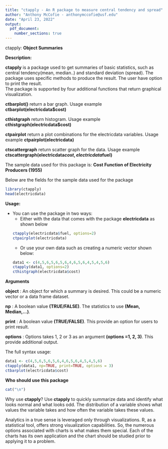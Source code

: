 ```yaml
---
title: "ctapply - An R package to measure central tendency and spread"
author: "Anthony McCofie - anthonymccofie@usf.edu"
date: "April 23, 2022"
output:
  pdf_document: 
    number_sections: true
---
```


ctapply: **Object Summaries**

**Description:**

**ctapply** is a package used to get summaries of basic statistics, such as central tendency(mean, median..) and standard deviation (spread). 
The package uses specific methods to produce the result.  The user have option to print the result.  
The package is supported by four additional functions that return graphical visualization.

**ctbarplot()** return a bar graph.  Usage example **ctbarplot(electricdata$cost)**
 
**cthistgraph** return histogram. Usage example **cthistgraph(electricdata$cost)**

**ctpairplot** return a plot combinations for the electricdata variables.  Usage example **ctpairplot(electricdata)** 

**ctscattergraph** return scatter graph for the data. Usage example **ctscattergraph(electricdata$cost,electricdata$fuel)**  



The sample data used for this package is: **Cost Function of Electricity Producers (1955)**

Below are the fields for the sample data used for the package
```r
library(ctapply)
head(electricdata)
```
**Usage:**

* You can use the package in two ways:
  + Either with the data that comes with the package **electricdata** as shown below  
  ```r
  ctapply(electricdata$fuel, options=2)
  ctpairplot(electricdata)
  ```
  + Or use your own data such as creating a numeric vector shown below:
  ```r
  data1 <- c(4,5,6,5,6,5,6,4,6,5,6,4,5,4,5,6)
  ctapply(data1, options=2)
  cthistgraph(electricdata$cost)
  ```
\newpage

**Arguments**

**object**    : An object for which a summary is desired. This could be a numeric vector or a data frame dataset.

**np**        : A boolean value **(TRUE/FALSE)**.  The statistics to use **(Mean, Median,...)**.

**print**     : A boolean value **(TRUE/FALSE)**.  This provide an option for users to print result.

**options**     : Options takes 1, 2 or 3 as an argument **(options =1, 2, 3)**.  This provide additional output.

\vspace{6pt}
The full syntax usage:
```r
data1 <- c(4,5,6,5,6,5,6,4,6,5,6,4,5,4,5,6)
ctapply(data1, np=TRUE, print=TRUE, options = 3)
ctbarplot(electricdata$cost)
```
\vspace{6pt}
**Who should use this package**
```r
cat("\n")
```
Why use **ctapply**? Use **ctapply** to quickly summarize data and identify what looks normal and what looks odd. The distribution of a variable shows what values the variable takes and how often the variable takes these values.

\vspace{6pt}

Analytics in a true sense is leveraged only through visualizations. R, as a statistical tool, offers strong visualization capabilities. So, the numerous options associated with charts is what makes them special. Each of the charts has its own application and the chart should be studied prior to applying it to a problem.





